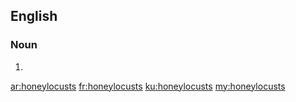 {{also|honey locusts}}
==English==

===Noun===
{{head|en|noun plural form}}

# {{plural of|honeylocust|lang=en}}

[[ar:honeylocusts]]
[[fr:honeylocusts]]
[[ku:honeylocusts]]
[[my:honeylocusts]]